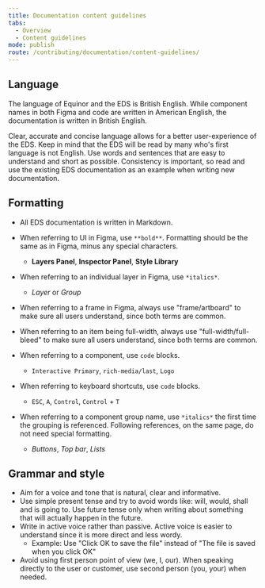 ```yaml
---
title: Documentation content guidelines
tabs:
  - Overview
  - Content guidelines
mode: publish
route: /contributing/documentation/content-guidelines/
---
```


## Language

The language of Equinor and the EDS is British English. While component names in both Figma and code are written in American English, the documentation is written in British English.

Clear, accurate and concise language allows for a better user-experience of the EDS. Keep in mind that the EDS will be read by many who's first language is not English. Use words and sentences that are easy to understand and short as possible. Consistency is important, so read and use the existing EDS documentation as an example when writing new documentation.

## Formatting

- All EDS documentation is written in Markdown.
- When referring to UI in Figma, use `**bold**`. Formatting should be the same as in Figma, minus any special characters.
  - **Layers Panel**, **Inspector Panel**, **Style Library**
- When referring to an individual layer in Figma, use `*italics*`.
  - _Layer_ or _Group_
- When referring to a frame in Figma, always use "frame/artboard" to make sure all users understand, since both terms are common.
- When referring to an item being full-width, always use "full-width/full-bleed" to make sure all users understand, since both terms are common.
- When referring to a component, use `code` blocks.
  - `Interactive Primary`, `rich-media/last`, `Logo`
- When referring to keyboard shortcuts, use `code` blocks.
  - `ESC`, `A`, `Control`, `Control` + `T`
- When referring to a component group name, use `*italics*` the first time the grouping is referenced. Following references, on the same page, do not need special formatting.

  - _Buttons_, _Top bar_, _Lists_

## Grammar and style

- Aim for a voice and tone that is natural, clear and informative.
- Use simple present tense and try to avoid words like: will, would, shall and is going to. Use future tense only when writing about something that will actually happen in the future.
- Write in active voice rather than passive. Active voice is easier to understand since it is more direct and less wordy.
  - Example: Use "Click OK to save the file" instead of "The file is saved when you click OK"
- Avoid using first person point of view (we, I, our). When speaking directly to the user or customer, use second person (you, your) when needed.
